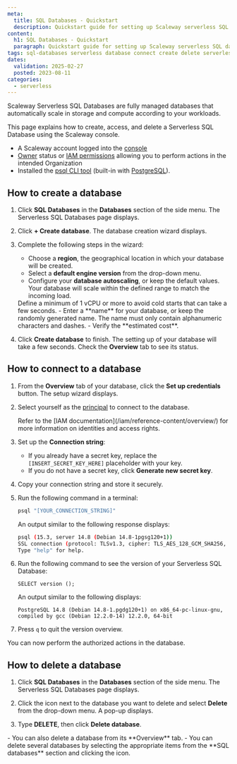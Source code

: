 ```yaml
---
meta:
  title: SQL Databases - Quickstart
  description: Quickstart guide for setting up Scaleway serverless SQL databases.
content:
  h1: SQL Databases - Quickstart
  paragraph: Quickstart guide for setting up Scaleway serverless SQL databases.
tags: sql-databases serverless database connect create delete serverless-sql-database serverless-db postgresql
dates:
  validation: 2025-02-27
  posted: 2023-08-11
categories:
  - serverless
---
```


Scaleway Serverless SQL Databases are fully managed databases that automatically scale in storage and compute according to your workloads.

This page explains how to create, access, and delete a Serverless SQL Database using the Scaleway console.

<Macro id="requirements" />

- A Scaleway account logged into the [console](https://console.scaleway.com)
- [Owner](/iam/concepts/#owner) status or [IAM permissions](/iam/concepts/#permission) allowing you to perform actions in the intended Organization
- Installed the [psql CLI tool](https://www.postgresql.org/docs/14/app-psql.html) (built-in with [PostgreSQL](https://www.postgresql.org/download/)).

## How to create a database

1. Click **SQL Databases** in the **Databases** section of the side menu. The Serverless SQL Databases page displays.

2. Click **+ Create database**. The database creation wizard displays.

3. Complete the following steps in the wizard:
    - Choose a **region**, the geographical location in which your database will be created.
    - Select a **default engine version** from the drop-down menu.
    - Configure your **database autoscaling**, or keep the default values. Your database will scale within the defined range to match the incoming load.
    <Message type="note">
        Define a minimum of 1 vCPU or more to avoid cold starts that can take a few seconds.
    </Message>
    - Enter a **name** for your database, or keep the randomly generated name. The name must only contain alphanumeric characters and dashes.
    - Verify the **estimated cost**.
4. Click **Create database** to finish. The setting up of your database will take a few seconds. Check the **Overview** tab to see its status.

## How to connect to a database

1. From the **Overview** tab of your database, click the **Set up credentials** button. The setup wizard displays.

2. Select yourself as the [principal](/iam/concepts/#principal) to connect to the database.

    <Message type="note">
        Refer to the [IAM documentation](/iam/reference-content/overview/) for more information on identities and access rights.
    </Message>

3. Set up the **Connection string**:
    - If you already have a secret key, replace the `[INSERT_SECRET_KEY_HERE]` placeholder with your key.
    - If you do not have a secret key, click **Generate new secret key**.
4. Copy your connection string and store it securely.

5. Run the following command in a terminal:

    ```bash
    psql "[YOUR_CONNECTION_STRING]"
    ```

    An output similar to the following response displays:

    ```bash
    psql (15.3, server 14.8 (Debian 14.8-1pgsg120+1))
    SSL connection (protocol: TLSv1.3, cipher: TLS_AES_128_GCM_SHA256, compression: off)
    Type "help" for help.
    ```

6. Run the following command to see the version of your Serverless SQL Database:

    ```
    SELECT version ();
    ```

    An output similar to the following displays:

    ```
    PostgreSQL 14.8 (Debian 14.8-1.pgdg120+1) on x86_64-pc-linux-gnu,
    compiled by gcc (Debian 12.2.0-14) 12.2.0, 64-bit
    ```

7. Press `q` to quit the version overview.

You can now perform the authorized actions in the database.

## How to delete a database

1. Click **SQL Databases** in the **Databases** section of the side menu. The Serverless SQL Databases page displays.

2. Click the <Icon name="more" /> icon next to the database you want to delete and select **Delete** from the drop-down menu. A pop-up displays.

3. Type **DELETE**, then click **Delete database**.

<Message type="tip">
    - You can also delete a database from its **Overview** tab.
    - You can delete several databases by selecting the appropriate items from the **SQL databases** section and clicking the <Icon mane="delete" /> icon.
</Message>